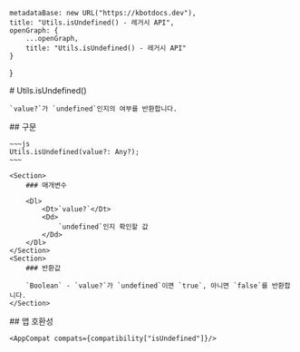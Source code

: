 
    metadataBase: new URL("https://kbotdocs.dev"),
    title: "Utils.isUndefined() - 레거시 API",
    openGraph: {
        ...openGraph,
        title: "Utils.isUndefined() - 레거시 API"
    }
}

<Section>
    # Utils.isUndefined()

    `value?`가 `undefined`인지의 여부를 반환합니다.
</Section>
<Section>
    ## 구문

    ~~~js
    Utils.isUndefined(value?: Any?);
    ~~~

    <Section>
        ### 매개변수

        <Dl>
            <Dt>`value?`</Dt>
            <Dd>
                `undefined`인지 확인할 값
            </Dd>
        </Dl>
    </Section>
    <Section>
        ### 반환값

        `Boolean` - `value?`가 `undefined`이면 `true`, 아니면 `false`를 반환합니다.
    </Section>
</Section>
<Section>
    ## 앱 호환성

    <AppCompat compats={compatibility["isUndefined"]}/>
</Section>